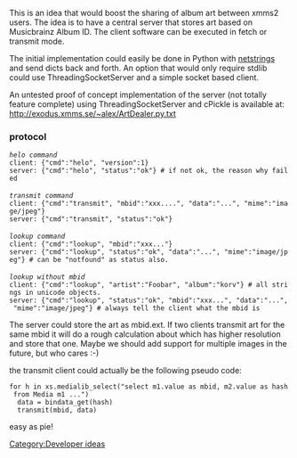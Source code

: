 This is an idea that would boost the sharing of album art between xmms2 users. The idea is to have a central server that stores art based on Musicbrainz Album ID. The client software can be executed in fetch or transmit mode.

The initial implementation could easily be done in Python with [ftp://ftp.tummy.com/pub/tummy/Python/netstring/ netstrings] and send dicts back and forth. An option that would only require stdlib could use ThreadingSocketServer and a simple socket based client.

An untested proof of concept implementation of the server (not totally feature complete) using ThreadingSocketServer and cPickle is available at: http://exodus.xmms.se/~alex/ArtDealer.py.txt

=== protocol ===
 ''helo command''
 client: {"cmd":"helo", "version":1}
 server: {"cmd":"helo", "status":"ok"} # if not ok, the reason why failed
 
 ''transmit command''
 client: {"cmd":"transmit", "mbid":"xxx....", "data":"...", "mime":"image/jpeg"}
 server: {"cmd":"transmit", "status":"ok"}
 
 ''lookup command''
 client: {"cmd":"lookup", "mbid":"xxx..."}
 server: {"cmd":"lookup", "status":"ok", "data":"...", "mime":"image/jpeg"} # can be "notfound" as status also.
 
 ''lookup without mbid''
 client: {"cmd":"lookup", "artist":"Foobar", "album":"korv"} # all strings in unicode objects.
 server: {"cmd":"lookup", "status":"ok", "mbid":"xxx...", "data":"...", "mime":"image/jpeg"} # always tell the client what the mbid is


The server could store the art as mbid.ext. If two clients transmit art for the same mbid it will do a rough calculation about which has higher resolution and store that one. Maybe we should add support for multiple images in the future, but who cares :-)

the transmit client could actually be the following pseudo code:

 for h in xs.medialib_select("select m1.value as mbid, m2.value as hash from Media m1 ...")
   data = bindata_get(hash)
   transmit(mbid, data)

easy as pie!

[[Category:Developer ideas]]